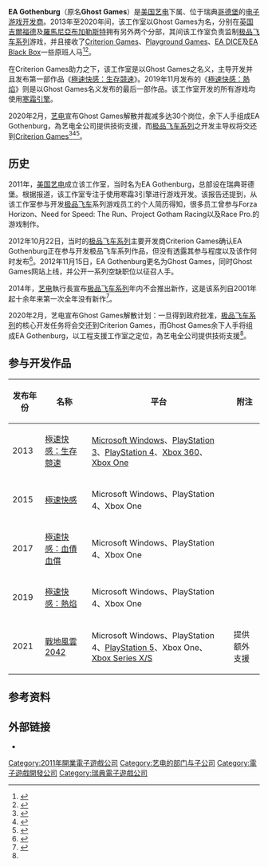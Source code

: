 {{noteTA
| G1=Games
}}
{{Infobox company
| name = EA Gothenburg
| logo =
| type = [[子公司|子公司]]
| industry = [[電子遊戲產業|電子遊戲]]<br />[[互動娛樂|互動娛樂]]
| former_name = Ghost Games（2012至2020年间）
| foundation = 2011年
| founder = 
| location_city = [[哥德堡|哥德堡]]
| location_country = [[瑞典|瑞典]]
| key_people = Riley Cooper <small>（[[創意總監|創意總監]]）</small>
| products = [[极品飞车系列|极品飞车系列]] <small>（2013至2019年间）</small>
| revenue = 
| operating_income = 
| net_income = 
| num_employees = 85+<ref>{{cite web|url=http://ghostgames.com/news/computer-games-create-jobs|title=Computer Games create jobs|date=2012-12-23|publisher=Ghost Games |url-status=dead|archive-url=https://web.archive.org/web/20170921145141/http://ghostgames.com/news/computer-games-create-jobs/|archive-date=2017-09-21}}</ref>
| parent = [[艺电|艺电]]
| homepage = [https://www.ea.com/careers/locations?modal-id=gothenburg EA Gothenburg]
}}

'''EA Gothenburg'''（原名'''Ghost Games'''）是[[美国艺电|美国艺电]]下属、位于瑞典[[哥德堡|哥德堡]]的[[游戏开发者|电子游戏开发商]]。2013年至2020年间，该工作室以Ghost Games为名，分别在[[英国|英国]][[吉爾福德|吉爾福德]]及[[羅馬尼亞|羅馬尼亞]][[布加勒斯特|布加勒斯特]]拥有另外两个分部，其间该工作室负责监制[[极品飞车系列|极品飞车系列]]游戏，并且接收了[[Criterion_Games|Criterion Games]]、[[Playground_Games|Playground Games]]、[[EA_DICE|EA DICE]]及[[EA_Black_Box|EA Black Box]]一些原班人马<ref>{{Cite web|title=EA Gothenburg developing new Need For Speed|url=https://www.videogamer.com/news/ea-gothenburg-developing-new-need-for-speed/|access-date=2022-05-15|date=2012-08-22|work=VideoGamer.com|language=en-US}}</ref><ref>{{Cite web|title=Dice spin-off is haunting Gothenburg|url=http://ghostgames.com/news/dice-spin-a-haunting-in-gothenburg/|date=2013-01-14|publisher=VideoGamer.com|language=en-US|archive-url=https://web.archive.org/web/20180125135156/http://ghostgames.com/news/dice-spin-a-haunting-in-gothenburg/|archive-date=2018-01-25}}</ref>。

在Criterion Games助力之下，该工作室是以Ghost Games之名义，主导开发并且发布第一部作品《[[極速快感：生存競速|極速快感：生存競速]]》。2019年11月发布的《[[極速快感：熱焰|極速快感：熱焰]]》则是以Ghost Games名义发布的最后一部作品。该工作室开发的所有游戏均使用[[寒霜引擎|寒霜引擎]]。

2020年2月，[[艺电|艺电]]宣布Ghost Games解散并裁减多达30个岗位，余下人手组成EA Gothenburg，為艺电全公司提供技術支援，而[[极品飞车系列|极品飞车系列]]之开发主导权将交还到[[Criterion_Games|Criterion Games]]<ref>{{Cite web|title=Need for Speed goes back to Criterion, ending Ghost Games|url=https://www.polygon.com/2020/2/12/21134866/need-for-speed-ghost-games-shut-down-criterion-development|access-date=2022-05-15|date=2020-02-12|last=Good|first=Owen S.|work=Polygon|language=en-US}}</ref><ref>{{Cite web|title=《极品飞车》开发工作室变更 《火爆狂飙》厂商接手|url=https://www.gamersky.com/news/202002/1262933.shtml|access-date=2022-05-15|work=www.gamersky.com}}</ref><ref name = "EA will move Need for Speed development back to Criterion">{{Cite web|title=EA will move Need for Speed development back to Criterion|url=https://www.gamesindustry.biz/articles/2020-02-12-ea-will-move-need-for-speed-development-back-to-criterion|access-date=2022-05-15|work=GamesIndustry.biz|language=en}}</ref>。

== 历史 ==

2011年，[[美国艺电|美国艺电]]成立该工作室，当时名为EA Gothenburg，总部设在瑞典哥德堡。根据报道，该工作室专注于使用寒霜3引擎进行游戏开发。该报告还提到，从该工作室参与开发[[极品飞车|极品飞车]]系列游戏员工的个人简历得知，很多员工曾参与Forza Horizon、Need for Speed: The Run、Project Gotham Racing以及Race Pro.的游戏制作。

2012年10月22日，当时的[[极品飞车系列|极品飞车系列]]主要开发商Criterion Games确认EA Gothenburg正在参与开发极品飞车系列作品，但没有透露其参与程度以及该作何时发布<ref>{{Cite web|title=Confirmed: EA Gothenburg developing unannounced Need For Speed|url=https://www.videogamer.com/news/confirmed-ea-gothenburg-developing-unannounced-need-for-speed/|access-date=2022-05-15|date=2012-10-08|work=VideoGamer.com|language=en-US}}</ref>。2012年11月15日，EA Gothenburg更名为Ghost Games，同时Ghost Games网站上线，并公开一系列空缺职位以征召人手。

2014年，[[艺电|艺电]]執行長{{tsl|en|Andrew Wilson (businessman)|Andrew Wilson}}宣布[[极品飞车系列|极品飞车系列]]年内不会推出新作，这是该系列自2001年起十余年来第一次全年没有新作<ref>{{Cite web|title=Need for Speed skips 2014; first year without one in over a decade|url=https://www.gamespot.com/articles/need-for-speed-skips-2014-first-year-without-one-in-over-a-decade/1100-6419472/|access-date=2022-05-15|work=GameSpot|language=en-US}}</ref>。

2020年2月，艺电宣布Ghost Games解散计划：一旦得到政府批准，[[极品飞车系列|极品飞车系列]]的核心开发任务将会交还到Criterion Games，而Ghost Games余下人手将组成EA Gothenburg，以工程支援工作室之定位，為艺电全公司提供技術支援<ref name = "EA will move Need for Speed development back to Criterion"></ref>。

==参与开发作品==
{| class="wikitable sortable"
|+
!发布年份
!名称
!平台
!附注
|-
| 2013
| [[極速快感：生存競速|極速快感：生存競速]]
|[[Microsoft_Windows|Microsoft Windows]]、[[PlayStation_3|PlayStation 3]]、[[PlayStation_4|PlayStation 4]]、[[Xbox_360|Xbox 360]]、[[Xbox_One|Xbox One]]
|
|-
| 2015
| [[极品飞车_(2015年游戏)|極速快感]]
| Microsoft Windows、PlayStation 4、Xbox One
|
|-
| 2017
| [[極速快感：血債血償|極速快感：血債血償]]
| Microsoft Windows、PlayStation 4、Xbox One
|
|-
| 2019
| [[極速快感：熱焰|極速快感：熱焰]]
| Microsoft Windows、PlayStation 4、Xbox One
|
|-
| 2021
| [[戰地風雲2042|戰地風雲2042]]
| Microsoft Windows、PlayStation 4、[[PlayStation_5|PlayStation 5]]、Xbox One、[[Xbox_Series_X/S|Xbox Series X/S]]
| 提供额外支援
|}

== 参考资料 ==
{{reflist}}

== 外部链接 ==

* {{Official|http://ghostgames.com/}}

{{艺电}}

{{DEFAULTSORT:Ghost Games}}
[[Category:2011年開業電子遊戲公司|Category:2011年開業電子遊戲公司]]
[[Category:艺电的部门与子公司|Category:艺电的部门与子公司]]
[[Category:電子遊戲開發公司|Category:電子遊戲開發公司]]
[[Category:瑞典電子遊戲公司|Category:瑞典電子遊戲公司]]